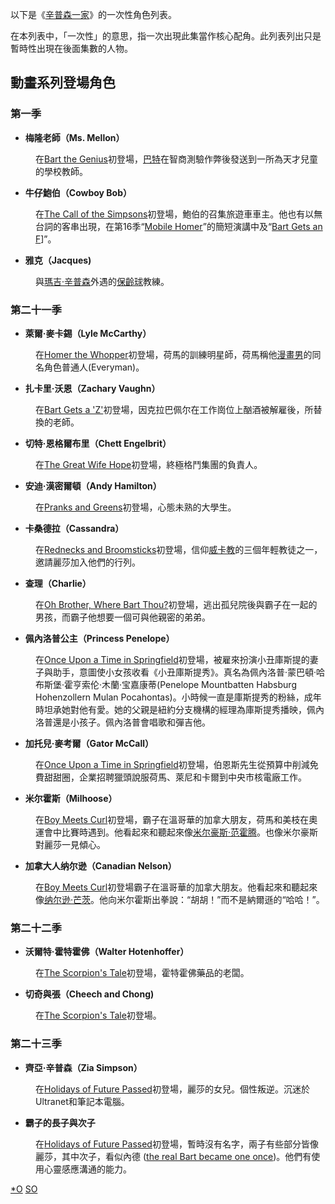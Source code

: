 {{noteTA
|G1=Simpsons
}}
以下是《[[辛普森一家|辛普森一家]]》的一次性角色列表。

在本列表中，「一次性」的意思，指一次出現此集當作核心配角。此列表列出只是暫時性出現在後面集數的人物。

{{TOC right}}

==動畫系列登場角色==
===第一季===
*'''梅隆老師（Ms. Mellon）'''
: {{配音2|US|{{tsl|en|Marcia Wallace|馬西婭·華萊士}}}}
:在[[Bart_the_Genius|Bart the Genius]]初登場，[[巴特·辛普森|巴特]]在智商測驗作弊後發送到一所為天才兒童的學校教師。{{sfn|Richmond & Coffman|1997 |p=18}}

*'''牛仔鮑伯（Cowboy Bob）'''
: {{配音2|US|[[艾伯特·布鲁克斯|艾伯特·布鲁克斯]]}}
:在[[The_Call_of_the_Simpsons|The Call of the Simpsons]]初登場，鮑伯的召集旅遊車車主。他也有以無台詞的客串出現，在第16季“[[Mobile_Homer|Mobile Homer]]”的簡短演講中及“[[Bart_Gets_an_F|Bart Gets an F]]]”。{{sfn|Richmond & Coffman|1997 |p=23}}

*'''雅克（Jacques)'''
: {{配音2|US|[[艾伯特·布鲁克斯|艾伯特·布鲁克斯]]}}
:與[[瑪吉·辛普森|瑪吉·辛普森]]外遇的[[保齡球|保齡球]]教練。

===第二十一季===
*'''萊爾·麥卡錫（Lyle McCarthy）'''
: {{配音2|US|[[塞斯·羅根|塞斯·羅根]]}}
:在[[Homer_the_Whopper|Homer the Whopper]]初登場，荷馬的訓練明星師，荷馬稱他[[漫畫男|漫畫男]]的同名角色普通人(Everyman)。

*'''扎卡里·沃恩（Zachary Vaughn）'''
: {{配音2|US|[[汉克·阿扎里亚|汉克·阿扎里亚]]}}
:在[[Bart_Gets_a_'Z'|Bart Gets a 'Z']]初登場，因克拉巴佩尔在工作崗位上酗酒被解雇後，所替換的老師。

*'''切特·恩格爾布里（Chett Engelbrit）'''
: {{配音2|US|{{tsl|en|Chuck Liddell|查克·利德爾}}}}
:在[[The_Great_Wife_Hope|The Great Wife Hope]]初登場，終極格鬥集團的負責人。

*'''安迪·漢密爾頓（Andy Hamilton）'''
: {{配音2|US|[[喬納·希爾|喬納·希爾]]}}
:在[[Pranks_and_Greens|Pranks and Greens]]初登場，心態未熟的大學生。

*'''卡桑德拉（Cassandra）'''
: {{配音2|US|[[内芙·坎贝尔|内芙·坎贝尔]]}}
:在[[Rednecks_and_Broomsticks|Rednecks and Broomsticks]]初登場，信仰[[威卡教|威卡教]]的三個年輕教徒之一，邀請麗莎加入他們的行列。

*'''查理（Charlie）'''
: {{配音2|US|{{tsl|en|Jordan Nagai|喬丹·永井}}}}
:在[[Oh_Brother,_Where_Bart_Thou?|Oh Brother, Where Bart Thou?]]初登場，逃出孤兒院後與霸子在一起的男孩，而霸子他想要一個可與他親密的弟弟。

*'''佩內洛普公主（Princess Penelope）'''
: {{配音2|US|[[安妮·海瑟薇|安妮·海瑟薇]]}}
:在[[Once_Upon_a_Time_in_Springfield|Once Upon a Time in Springfield]]初登場，被雇來扮演小丑庫斯提的妻子與助手，意圖使小女孩收看《小丑庫斯提秀》。真名為佩內洛普·蒙巴頓·哈布斯堡·霍亨索伦·木蘭·宝嘉康蒂(Penelope Mountbatten Habsburg Hohenzollern Mulan Pocahontas)。小時候一直是庫斯提秀的粉絲，成年時坦承她對他有愛。她的父親是紐約分支機構的經理為庫斯提秀播映，佩內洛普還是小孩子。佩內洛普會唱歌和彈吉他。

*'''加托兒·麥考爾（Gator McCall）'''
: {{配音2|US|[[汉克·阿扎里亚|汉克·阿扎里亚]]}}
:在[[Once_Upon_a_Time_in_Springfield|Once Upon a Time in Springfield]]初登場，伯恩斯先生從預算中削減免費甜甜圈，企業招聘獵頭說服荷馬、萊尼和卡爾到中央市核電廠工作。

*'''米尔霍斯（Milhoose）'''
: {{配音2|US|{{tsl|en|Pamela Hayden|帕梅拉·海登}}}}
:在[[Boy_Meets_Curl|Boy Meets Curl]]初登場，霸子在溫哥華的加拿大朋友，荷馬和美枝在奧運會中比賽時遇到。他看起來和聽起來像[[米尔豪斯·范霍腾|米尔豪斯·范霍腾]]。也像米尔豪斯對麗莎一見傾心。

*'''加拿大人纳尔逊（Canadian Nelson）'''
: {{配音2|US|[[南希·卡特赖特|南希·卡特赖特]]}}
:在[[Boy_Meets_Curl|Boy Meets Curl]]初登場霸子在溫哥華的加拿大朋友。他看起來和聽起來像[[纳尔逊·芒茨|纳尔逊·芒茨]]。他向米尔霍斯出拳說：“胡胡！”而不是納爾遜的“哈哈！”。

===第二十二季===
*'''沃爾特·霍特霍佛（Walter Hotenhoffer）'''
: {{配音2|US|[[韋納·荷索|韋納·荷索]]}}
:在[[The_Scorpion's_Tale|The Scorpion's Tale]]初登場，霍特霍佛藥品的老闆。

*'''切奇與張（Cheech and Chong)'''
: {{配音2|US|[[切奇·馬林|切奇·馬林]]與{{tsl|en|Tommy Chong|湯米·張}}}}
:在[[The_Scorpion's_Tale|The Scorpion's Tale]]初登場。

===第二十三季===
*'''齊亞·辛普森（Zia Simpson）'''
: {{配音2|US|[[亚德利·史密斯|亚德利·史密斯]]}}
:在[[Holidays_of_Future_Passed|Holidays of Future Passed]]初登場，麗莎的女兒。個性叛逆。沉迷於Ultranet和筆記本電腦。

*'''霸子的長子與次子'''
: {{配音2|US|[[南希·卡特赖特|南希·卡特赖特]]與{{tsl|en|Pamela Hayden|帕梅拉·海登}}}}
:在[[Holidays_of_Future_Passed|Holidays of Future Passed]]初登場，暫時沒有名字，兩子有些部分皆像麗莎，其中次子，看似內德 ([[The_Last_Temptation_of_Homer|the real Bart became one once]]){{Ref|1|Note 1}}。他們有使用心靈感應溝通的能力。
<!-- 待充 -->

{{Simpsons characters}}

[[Category:辛普森一家角色|*O]]
[[Category:美國動畫角色列表|SO]]